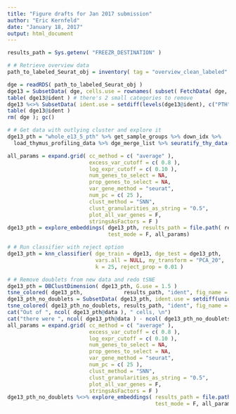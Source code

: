 ```yaml
---
title: "Figure drafts for Jan 2017 submission"
author: "Eric Kernfeld"
date: "January 18, 2017"
output: html_document
---
```


```r
results_path = Sys.getenv( "FREEZR_DESTINATION" )

# # Retrieve overview data
path_to_labeled_Seurat_obj = inventory( tag = "overview_clean_labeled" )

dge = readRDS( path_to_labeled_Seurat_obj )
dge13 = SubsetData( dge, cells.use = rownames( subset( FetchData( dge, "eday" ), eday==13.5 ) ) )
table( dge13@ident ) # there's 2 small categories to remove
dge13 %<>% SubsetData( ident.use = setdiff(levels(dge13@ident), c("PTH", "BLD4")) ) 
table( dge13@ident ) 
rm( dge ); gc()

# # Get data with outlying cluster and explore it
dge13_pth = "whole_e13_5_pth" %>% get_sample_groups %>% down_idx %>% 
  load_thymus_profiling_data %>% dge_merge_list %>% seuratify_thy_data( results_path )

all_params = expand.grid( cc_method = c( "average" ),
                          excess_var_cutoff = c( 0.8 ),
                          log_expr_cutoff = c( 0.10 ), 
                          num_genes_to_select = NA, 
                          prop_genes_to_select = NA, 
                          var_gene_method = "seurat",
                          num_pc = c( 25 ), 
                          clust_method = "SNN",
                          clust_granularities_as_string = "0.5",
                          plot_all_var_genes = F,
                          stringsAsFactors = F )
dge13_pth = explore_embeddings( dge13_pth, results_path = file.path( results_path, "initial" ), 
                                test_mode = F, all_params)

# # Run classifier with reject option
dge13_pth = knn_classifier( dge_train = dge13, dge_test = dge13_pth, 
                            vars.all = NULL, my_transform = "PCA_20", 
                            k = 25, reject_prop = 0.01 )

# # Remove doublets from new data and redo tSNE
dge13_pth = DBClustDimension( dge13_pth, G.use = 1.5 )
tsne_colored( dge13_pth,             results_path, "ident", fig_name =       "DBclust.ident" )
dge13_pth_no_doublets = SubsetData( dge13_pth, ident.use = setdiff(unique(dge13_pth@ident), c(1, 12)) )
tsne_colored( dge13_pth_no_doublets, results_path, "ident", fig_name = "nodub_DBclust.ident" )
cat("Out of ", ncol( dge13_pth@data ), " cells, \n")
cat("there were ", ncol( dge13_pth@data ) - ncol( dge13_pth_no_doublets@data ), " putative doublets removed.\n")
all_params = expand.grid( cc_method = c( "average" ),
                          excess_var_cutoff = c( 0.8 ),
                          log_expr_cutoff = c( 0.10 ), 
                          num_genes_to_select = NA, 
                          prop_genes_to_select = NA, 
                          var_gene_method = "seurat",
                          num_pc = c( 25 ), 
                          clust_method = "SNN",
                          clust_granularities_as_string = "0.5",
                          plot_all_var_genes = F,
                          stringsAsFactors = F )
dge13_pth_no_doublets %<>% explore_embeddings( results_path = file.path( results_path, "nodub" ),
                                               test_mode = F, all_params)



```


